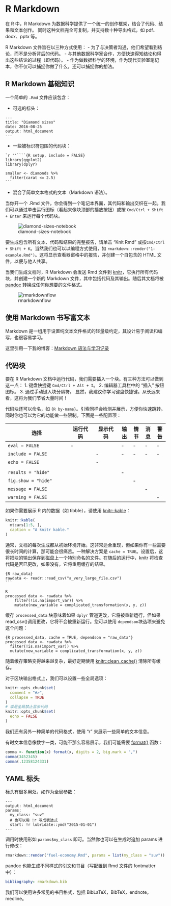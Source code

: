 # R Markdown {#r-markdown}

在 R 中，R Markdown 为数据科学提供了一个统一的创作框架，结合了代码、结果和文本创作。
同时这种文档完全可复制，并支持数十种导出格式，如 pdf、docx、pptx 等。

R Markdown 文件旨在以三种方式使用：
- 为了与决策者沟通，他们希望看到结论，而不是分析背后的代码。
- 与其他数据科学家合作，方便快速得知结论和得出这些结论的过程（即代码）。
- 作为做数据科学的环境，作为现代实验室笔记本，你不仅可以捕捉你做了什么，还可以捕捉你的想法。

## R Markdown 基础知识

一个简单的 `.Rmd` 文件应该包含：

- 可选的标头：

```rmarkdown
---
title: "Diamond sizes"
date: 2016-08-25
output: html_document
---
```

- 一些被标识符包围的代码块：

````rmarkdown
`r ''````{R setup, include = FALSE}
library(ggplot2)
library(dplyr)

smaller <- diamonds %>%
  filter(carat <= 2.5)
```
````

- 混合了简单文本格式的文本（Markdown 语法）。

当你开一个 .Rmd 文件，你会得到一个笔记本界面，其代码和输出交织在一起。我们可以通过单击运行图标（看起来像块顶部的播放按钮）或按 `Cmd/Ctrl + Shift + Enter` 来运行每个代码块。

![diamond-sizes-notebook](https://d33wubrfki0l68.cloudfront.net/853becd7fc7d20e3a63f52b23f522d6f0d06e066/88250/rmarkdown/diamond-sizes-notebook.png)

要生成包含所有文本、代码和结果的完整报告，请单击 “Knit Rmd” 或按`Cmd/Ctrl + Shift + K`。当然我们也可以以编程方式使用，如 `rmarkdown::render("1-example.Rmd")`。这将显示查看器窗格中的报告，并创建一个自包含的 HTML 文件，以便与他人共享。

当我们生成文档时，R Markdown 会发送 Rmd 文件到 [knitr](http://yihui.name/knitr/)，它执行所有代码块，并创建一个新的 Markdown 文件，其中包括代码及其输出。随后其文档将被 [pandoc](http://pandoc.org/) 转换成任何你想要的文件格式。

![rmarkdownflow](https://d33wubrfki0l68.cloudfront.net/61d189fd9cdf955058415d3e1b28dd60e1bd7c9b/9791d/images/rmarkdownflow.png)

## 使用 Markdown 书写富文本

Markdown 是一组用于设置纯文本文件格式的轻量级约定，其设计易于阅读和编写，也很容易学习。

这里引用一下我的博客：[Markdown 语法与学习记录](https://blog.cworld.top/post/markdown)

## 代码块

要在 R Markdown 文档中运行代码，我们需要插入一个块。有三种方法可以做到这一点：
1. 键盘快捷键 `Cmd/Ctrl + Alt + I`。
2. 编辑器工具栏中的 “插入” 按钮图标。
3. 通过手动键入块分隔符。
显然，我建议你学习键盘快捷键。从长远来看，这将为我们节省大量时间！

代码块还可以命名，如 `{R by-name}`。引索同样会检测并展示，方便你快速跳转。同时你也可以为它的功能做一些限制。下面是一些配置项：

| 选择                | 运行代码 | 显示代码 | 输出 | 情节 | 消息 | 警告 |
| ------------------- | -------- | -------- | ---- | ---- | ---- | ---- |
| `eval = FALSE`      | -        |          | -    | -    | -    | -    |
| `include = FALSE`   |          | -        | -    | -    | -    | -    |
| `echo = FALSE`      |          | -
    |      |      |      |      |
| `results = "hide"`  |          |          | -    |      |      |      |
| `fig.show = "hide"` |          |          |      | -    |      |      |
| `message = FALSE`   |          |          |      |      | -    |      |
| `warning = FALSE`   |          |          |      |      |      | -    |

如果你需要展示 R 内的数据（如 tibble），请使用 [knitr::kable](https://rdrr.io/pkg/knitr/man/kable.html)：

```R
knitr::kable(
  mtcars[1:5, ],
  caption = "A knitr kable."
)
```

通常，文档的每次生成都从初始环境开始。这非常适合重现，但如果你有一些需要很长时间的计算，那可能会很痛苦。一种解决方案是 `cache = TRUE`。设置后，这将把块的输出保存到磁盘上一个特别命名的文件。在随后的运行中，knitr 将检查代码是否已更改，如果没有，它将重用缓存的结果。

````rmarkdown
{R raw_data}
rawdata <- readr::read_csv("a_very_large_file.csv")
```

{R processed_data, cache = TRUE, dependson = "raw_data"}
processed_data <- rawdata %>%
    filter(!is.na(import_var)) %>%
    mutate(new_variable = complicated_transformation(x, y, z))

````

缓存  `processed_data` 块意味着如果 `dplyr` 管道更改，它将被重新运行，但如果read_csv()调用更改，它将不会被重新运行。您可以使用 `dependson`块选项来避免这个问题：

```rmarkdown
{R processed_data, cache = TRUE, dependson = "raw_data"}
processed_data <- rawdata %>% 
  filter(!is.na(import_var)) %>% 
  mutate(new_variable = complicated_transformation(x, y, z))
```

随着缓存策略变得越来越复杂，最好定期使用 [knitr::clean_cache()](https://rdrr.io/pkg/knitr/man/clean_cache.html) 清除所有缓存。

对于区块输出格式上，我们可以设置一些全局选项：

```R
knitr::opts_chunk$set(
  comment = "#>",
  collapse = TRUE
)
# 或是全局禁止显示代码
knitr::opts_chunk$set(
  echo = FALSE
)
```

我们还有另外一种简单的代码格式，使用 “r ” 来展示一些简单的文本信息。 

有时文本信息像数字一类，可能不那么容易展示，我们可能需要 [format()](https://rdrr.io/r/base/format.html) 函数：

```R
comma <- function(x) format(x, digits = 2, big.mark = ",")
comma(3452345)
comma(.12358124331)
```

## YAML 标头

标头有很多用处，如作为全局参数：

```rmarkdown
---
output: html_document
params:
  my_class: "suv"
  # 也可以用 !r 写成表达式
  start: !r lubridate::ymd("2015-01-01")
---
```

调用时使用形如 `params$my_class` 即可。当然你也可以在生成时追加 params 进行修改：

```R
rmarkdown::render("fuel-economy.Rmd", params = list(my_class = "suv"))
```

pandoc 也能生成不同样式的引文和书目（写配置到 Rmd 文件的 fontmatter 中）：

```yaml
bibliography: rmarkdown.bib
```

我们可以使用许多常见的书目格式，包括 BibLaTeX，BibTeX，endnote，medline。
